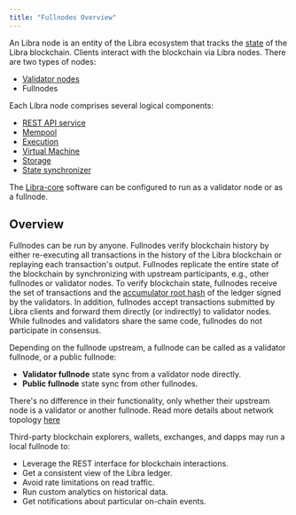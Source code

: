```yaml
---
title: "Fullnodes Overview"
---
```


An Libra node is an entity of the Libra ecosystem that tracks the [state](/network/glossary#state) of the Libra blockchain. Clients interact with the blockchain via Libra nodes. There are two types of nodes:

- [Validator nodes](/network/blockchain/validator-nodes)
- Fullnodes

Each Libra node comprises several logical components:

- [REST API service](/network/glossary#rest-api-service)
- [Mempool](/network/blockchain/validator-nodes#mempool)
- [Execution](/network/blockchain/validator-nodes#execution)
- [Virtual Machine](/network/blockchain/validator-nodes#virtual-machine)
- [Storage](/network/blockchain/validator-nodes#storage)
- [State synchronizer](/network/blockchain/validator-nodes#state-synchronizer)

The [Libra-core](/network/glossary#libra2-core) software can be configured to run as a validator node or as a fullnode.

## Overview

Fullnodes can be run by anyone. Fullnodes verify blockchain history by either re-executing all transactions in the history of the Libra blockchain or replaying each transaction's output. Fullnodes replicate the entire state of the blockchain by synchronizing with upstream participants, e.g., other fullnodes or validator nodes. To verify blockchain state, fullnodes receive the set of transactions and the [accumulator root hash](/network/glossary#accumulator-root-hash) of the ledger signed by the validators. In addition, fullnodes accept transactions submitted by Libra clients and forward them directly (or indirectly) to validator nodes. While fullnodes and validators share the same code, fullnodes do not participate in consensus.

Depending on the fullnode upstream, a fullnode can be called as a validator fullnode, or a public fullnode:

- **Validator fullnode** state sync from a validator node directly.
- **Public fullnode** state sync from other fullnodes.

There's no difference in their functionality, only whether their upstream node is a validator or another fullnode. Read more details about network topology [here](/network/blockchain/node-networks-sync)

Third-party blockchain explorers, wallets, exchanges, and dapps may run a local fullnode to:

- Leverage the REST interface for blockchain interactions.
- Get a consistent view of the Libra ledger.
- Avoid rate limitations on read traffic.
- Run custom analytics on historical data.
- Get notifications about particular on-chain events.
